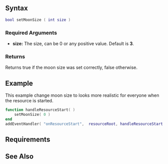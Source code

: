 
{{Server client function}}
{{New feature/item|3.0132|1.3.1|5063|
This function sets the moon size. Using this function server-side will overwrite the value that was previously set client-side.
}}

==Syntax==
<syntaxhighlight lang="lua">
bool setMoonSize ( int size )
</syntaxhighlight>

===Required Arguments=== 
*'''size:''' The size, can be 0 or any positive value. Default is '''3'''.

===Returns===
Returns true if the moon size was set correctly, false otherwise.

==Example==
<section name="Server" class="server" show="true">
This example change moon size to looks more realistic for everyone when the resource is started.
<syntaxhighlight lang="lua">
function handleResourceStart( )
    setMoonSize( 0 )
end
addEventHandler( "onResourceStart",  resourceRoot, handleResourceStart )</syntaxhighlight>
</section>
==Requirements==
{{Requirements|1.3.1-9.05063|1.3.1-9.05063}}

==See Also==
{{Client_world_functions}}